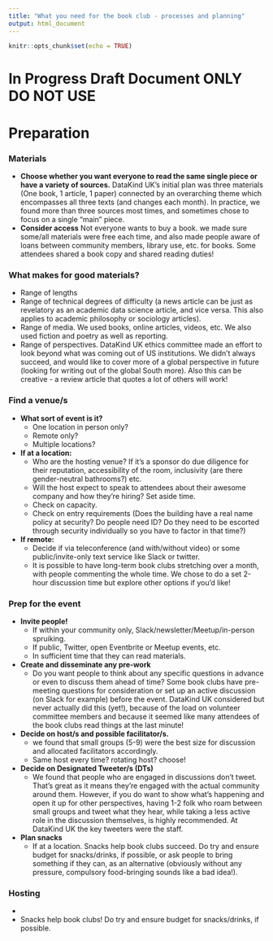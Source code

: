 ```yaml
---
title: "What you need for the book club - processes and planning"
output: html_document
---
```


```r
knitr::opts_chunk$set(echo = TRUE)
```

# In Progress Draft Document ONLY DO NOT USE

# Preparation

### Materials

- **Choose whether you want everyone to read the same single piece or have a variety of sources.** 
DataKind UK's initial plan was three materials (One book, 1 article, 1 paper) connected by an overarching theme which encompasses all three texts (and changes each month). In practice, we found more than three sources most times, and sometimes chose to focus on a single "main" piece. 
- **Consider access**
Not everyone wants to buy a book. we made sure some/all materials were free each time, and also made people aware of loans between community members, library use, etc. for books. Some attendees shared a book copy and shared reading duties!


### What makes for good materials? 

- Range of lengths
- Range of technical degrees of difficulty (a news article can be just as revelatory as an academic data science article, and vice versa. This also applies to academic philosophy or sociology articles). 
- Range of media. We used books, online articles, videos, etc. We also used fiction and poetry as well as reporting. 
- Range of perspectives. DataKind UK ethics committee made an effort to look beyond what was coming out of US institutions. We didn't always succeed, and would like to cover more of a global perspective in future (looking for writing out of the global South more). Also this can be creative - a review article that quotes a lot of others will work!

### Find a venue/s
- **What sort of event is it?**
  + One location in person only?
  + Remote only? 
  + Multiple locations? 
  
- **If at a location:**
  + Who are the hosting venue? If it's a sponsor do due diligence for their reputation, accessibility of the room, inclusivity (are there gender-neutral bathrooms?) etc. 
  + Will the host expect to speak to attendees about their awesome company and how they're hiring? Set aside time. 
  + Check on capacity.
  + Check on entry requirements (Does the building have a real name policy at security? Do people need ID? Do they need to be escorted through security individually so you have to factor in that time?)

- **If remote:**
  + Decide if via teleconference (and with/without video) or some public/invite-only text service like Slack or twitter. 
  + It is possible to have long-term book clubs stretching over a month, with people commenting the whole time. We chose to do a set 2-hour discussion time but explore other options if you'd like! 

  
  
### Prep for the event

- **Invite people!**
  + If within your community only, Slack/newsletter/Meetup/in-person spruiking. 
  + If public, Twitter, open Eventbrite or Meetup events, etc. 
  + In sufficient time that they can read materials. 
- **Create and disseminate any pre-work** 
  + Do you want people to think about any specific questions in advance or even to discuss them ahead of time? Some book clubs have pre-meeting questions for consideration or set up an active discussion (on Slack for example) before the event. DataKind UK considered but never actually did this (yet!), because of the load on volunteer committee members and because it seemed like many attendees of the book clubs read things at the last minute!
- **Decide on host/s and possible facilitator/s.**
  + we found that small groups (5-9) were the best size for discussion and allocated facilitators accordingly. 
  + Same host every time? rotating host? choose!
- **Decide on Designated Tweeter/s (DTs)**
  + We found that people who are engaged in discussions don't tweet. That's great as it means they're engaged with the actual community around them. However, if you do want to show what's happening and open it up for other perspectives, having 1-2 folk who roam between small groups and tweet what they hear, while taking a less active role in the discussion themselves, is highly recommended. At DataKind UK the key tweeters were the staff. 
- **Plan snacks**
  + If at a location. Snacks help book clubs succeed. Do try and ensure budget for snacks/drinks, if possible, or ask people to bring something if they can, as an alternative (obviously without any pressure, compulsory food-bringing sounds like a bad idea!). 
  
  
### Hosting
  + 
  + Snacks help book clubs! Do try and ensure budget for snacks/drinks, if possible. 
  
  